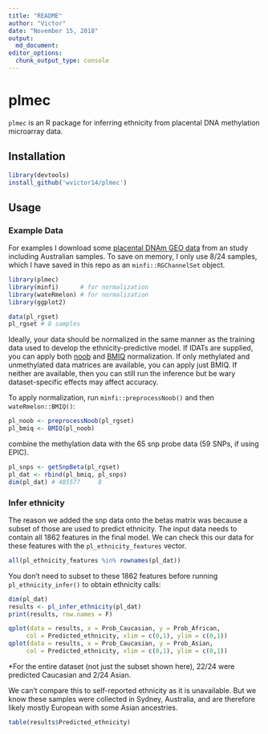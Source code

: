 ```yaml
---
title: "README"
author: "Victor"
date: "November 15, 2018"
output: 
  md_document:
editor_options: 
  chunk_output_type: console
---
```


# plmec

`plmec` is an R package for inferring ethnicity from placental DNA methylation microarray data. 

## Installation

```r
library(devtools)
install_github('wvictor14/plmec')
```

## Usage

### Example Data

For examples I download some [placental DNAm GEO data](https://www.ncbi.nlm.nih.gov/geo/query/acc.cgi?acc=GSE75196) from an study including 
Australian samples. To save on memory, I only use 8/24 samples, which I have saved in this repo as 
an `minfi::RGChannelSet` object.

```r
library(plmec)
library(minfi)      # for normalization
library(wateRmelon) # for normalization
library(ggplot2)    

data(pl_rgset)
pl_rgset # 8 samples
```

Ideally, your data should be normalized in the same manner as the training data used to develop the
ethnicity-predictive model. If IDATs are supplied, you can apply both [noob](https://www.ncbi.nlm.nih.gov/pmc/articles/PMC3627582/) and [BMIQ](https://www.ncbi.nlm.nih.gov/pmc/articles/PMC3546795/) normalization. 
If only methylated and unmethylated data matrices are available, you can apply just BMIQ. If neither
are available, then you can still run the inference but be wary dataset-specific effects may affect
accuracy. 

To apply normalization, run `minfi::preprocessNoob()` and then `wateRmelon::BMIQ()`: 

```r
pl_noob <- preprocessNoob(pl_rgset)
pl_bmiq <- BMIQ(pl_noob)
```

combine the methylation data with the 65 snp probe data (59 SNPs, if using EPIC).

```r
pl_snps <- getSnpBeta(pl_rgset)
pl_dat <- rbind(pl_bmiq, pl_snps)
dim(pl_dat) # 485577     8
```

### Infer ethnicity

The reason we added the snp data onto the betas matrix was because a subset of those are used to 
predict ethnicity. The input data needs to contain all 1862 features in the final model. We can
check this our data for these features with the `pl_ethnicity_features` vector.

```r
all(pl_ethnicity_features %in% rownames(pl_dat))
```

You don't need to subset to these 1862 features before running `pl_ethnicity_infer()` to obtain 
ethnicity calls:

```r
dim(pl_dat)
results <- pl_infer_ethnicity(pl_dat)
print(results, row.names = F)

qplot(data = results, x = Prob_Caucasian, y = Prob_African, 
     col = Predicted_ethnicity, xlim = c(0,1), ylim = c(0,1))
qplot(data = results, x = Prob_Caucasian, y = Prob_Asian, 
     col = Predicted_ethnicity, xlim = c(0,1), ylim = c(0,1))
```

\*For the entire dataset (not just the subset shown here), 22/24 were predicted Caucasian and 2/24 
Asian.

We can't compare this to self-reported ethnicity as it is unavailable. But we know these samples 
were collected in Sydney, Australia, and are therefore likely mostly European with some Asian 
ancestries. 

```r
table(results$Predicted_ethnicity)
```
